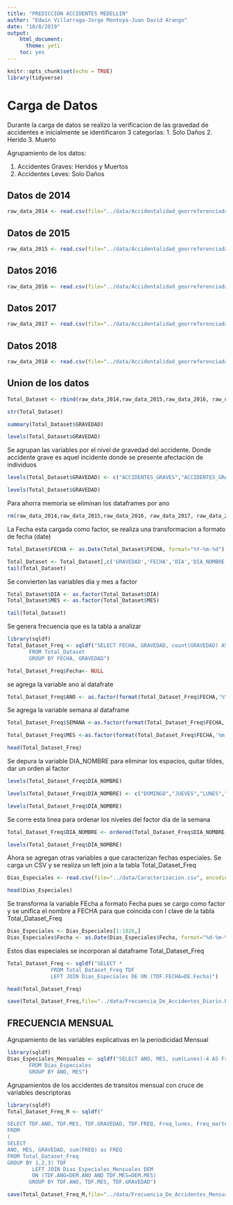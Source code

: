 ```yaml
---
title: "PREDICCION ACCIDENTES MEDELLIN"
author: "Edwin Villarraga-Jorge Montoya-Juan David Arango"
date: "10/8/2019"
output:
    html_document:
      theme: yeti
    toc: yes
---
```


```r
knitr::opts_chunk$set(echo = TRUE)
library(tidyverse)
```

# Carga de Datos

Durante la carga de datos se realizo la verificacion de las gravedad de accidentes e inicialmente se identificaron 3 categorias:
1. Solo Daños
2. Herido
3. Muerto

Agrupamiento de los datos:

1. Accidentes Graves: Heridos y Muertos
2. Accidentes Leves: Solo Daños

## Datos de 2014


```r
raw_data_2014 <- read.csv(file="../data/Accidentalidad_georreferenciada_2014.csv", encoding="UTF-8", header=TRUE, sep=",")
```

## Datos de 2015

```r
raw_data_2015 <- read.csv(file="../data/Accidentalidad_georreferenciada_2015.csv", encoding="UTF-8", header=TRUE, sep=",")
```

## Datos 2016

```r
raw_data_2016 <- read.csv(file="../data/Accidentalidad_georreferenciada_2016.csv", encoding="UTF-8", header=TRUE, sep=",")
```


## Datos 2017

```r
raw_data_2017 <- read.csv(file="../data/Accidentalidad_georreferenciada_2017.csv", encoding="UTF-8", header=TRUE, sep=",")
```

## Datos 2018

```r
raw_data_2018 <- read.csv(file="../data/Accidentalidad_georreferenciada_2018.csv", encoding="UTF-8", header=TRUE, sep=",")
```


## Union de los datos

```r
Total_Dataset <- rbind(raw_data_2014,raw_data_2015,raw_data_2016, raw_data_2017, raw_data_2018)
```

```r
str(Total_Dataset)
```
```r
summary(Total_Dataset$GRAVEDAD)
```


```r
levels(Total_Dataset$GRAVEDAD)
```

Se agrupan las variables por el nivel de gravedad del accidente. Donde accidente grave es aquel incidente donde se presente afectación de individuos

```r
levels(Total_Dataset$GRAVEDAD) <- c("ACCIDENTES_GRAVES","ACCIDENTES_GRAVES","ACCIDENTES_LEVES")
```



```r
levels(Total_Dataset$GRAVEDAD)
```



Para ahorra memoria se eliminan los dataframes por ano

```r
rm(raw_data_2014,raw_data_2015,raw_data_2016, raw_data_2017, raw_data_2018)
```


La Fecha esta cargada como factor, se realiza una transformacion a formato de fecha (date)


```r
Total_Dataset$FECHA <- as.Date(Total_Dataset$FECHA, format="%Y-%m-%d")
```

```r
Total_Dataset <- Total_Dataset[,c('GRAVEDAD','FECHA','DIA','DIA_NOMBRE','MES')]
tail(Total_Dataset)
```

Se convierten las variables dia y mes a factor

```r
Total_Dataset$DIA <- as.factor(Total_Dataset$DIA)
Total_Dataset$MES <- as.factor(Total_Dataset$MES)
```


```r
tail(Total_Dataset)
```

Se genera frecuencia que es la tabla a analizar

```r
library(sqldf)
Total_Dataset_Freq <- sqldf("SELECT FECHA, GRAVEDAD, count(GRAVEDAD) AS FREQ, DIA_NOMBRE, MES, DIA 
       FROM Total_Dataset
       GROUP BY FECHA, GRAVEDAD")
```

```r
Total_Dataset_Freq$Fecha<- NULL
```


se agrega la variable ano al datafrate

```r
Total_Dataset_Freq$ANO <- as.factor(format(Total_Dataset_Freq$FECHA,'%Y'))
```

Se agrega la variable semana al dataframe

```r
Total_Dataset_Freq$SEMANA <-as.factor(format(Total_Dataset_Freq$FECHA,'%V'))
```

```r
Total_Dataset_Freq$MES <-as.factor(format(Total_Dataset_Freq$FECHA,'%m'))
```


```r
head(Total_Dataset_Freq)
```

Se depura la variable DIA_NOMBRE para eliminar los espacios, quitar tildes, dar un orden al factor

```r
levels(Total_Dataset_Freq$DIA_NOMBRE)
```

```r
levels(Total_Dataset_Freq$DIA_NOMBRE) <- c("DOMINGO","JUEVES","LUNES","MARTES","MIERCOLES","SABADO","VIERNES") 
```

```r
levels(Total_Dataset_Freq$DIA_NOMBRE)
```

Se corre esta linea para ordenar los niveles del factor día de la semana

```r
Total_Dataset_Freq$DIA_NOMBRE <- ordered(Total_Dataset_Freq$DIA_NOMBRE,c("LUNES", "MARTES", "MIERCOLES", "JUEVES", "VIERNES", "SABADO", "DOMINGO"))
```

```r
levels(Total_Dataset_Freq$DIA_NOMBRE)
```

Ahora se agregan otras variables a que caracterizan fechas especiales.  Se carga un CSV y se realiza un left join a la tabla Total_Dataset_Freq


```r
Dias_Especiales <- read.csv(file="../data/Caracterizacion.csv", encoding="UTF-8", header=TRUE, sep=";",stringsAsFactors=FALSE)
```

```r
head(Dias_Especiales)
```

Se transforma la variable FEcha a formato Fecha pues se cargo como factor y se unifica el nombre a FECHA para que coincida con l clave de la tabla Total_Dataset_Freq

```r
Dias_Especiales <- Dias_Especiales[1:1826,]
Dias_Especiales$Fecha <- as.Date(Dias_Especiales$Fecha, format="%d-%m-%Y")
```




Estos dias especiales se incorporan al dataframe Total_Dataset_Freq
```r
Total_Dataset_Freq <- sqldf("SELECT * 
              FROM Total_Dataset_Freq TDF
              LEFT JOIN Dias_Especiales DE ON (TDF.FECHA=DE.Fecha)")
```



```r
head(Total_Dataset_Freq)
```

```r
save(Total_Dataset_Freq,file="../data/Frecuencia_De_Accidentes_Diario.Rda")
```

## FRECUENCIA MENSUAL

Agrupamiento de las variables explicativas en la periodicidad Mensual

```r
library(sqldf)
Dias_Especiales_Mensuales <- sqldf("SELECT ANO, MES, sum(Lunes)-4 AS Freq_lunes, sum(martes)-4 AS Freq_martes, sum(miercoles)-4 AS Freq_miercoles, sum(jueves)-4 AS Freq_jueves, sum(viernes)-4 AS Freq_viernes, sum(sabado)-4 AS Freq_sabado, sum(domingo)-4 AS Freq_domingo, sum(Feriado_Lunes+Feriado_Otro) as Feriados, sum(Feriado_Lunes) AS Feriados_Lunes, sum(Feriado_Otro) AS Feriados_Otro
       FROM Dias_Especiales
       GROUP BY ANO, MES")
```

Agrupamientos de los accidentes de transitos mensual con cruce de variables descriptoras

```r
library(sqldf)
Total_Dataset_Freq_M <- sqldf("

SELECT TDF.ANO, TDF.MES, TDF.GRAVEDAD, TDF.FREQ, Freq_lunes, Freq_martes, Freq_miercoles, Freq_jueves,Freq_viernes, Freq_sabado, Freq_domingo, Feriados, Feriados_Lunes, Feriados_Otro
FROM
(
SELECT  
ANO, MES, GRAVEDAD, sum(FREQ) as FREQ
FROM Total_Dataset_Freq
GROUP BY 1,2,3) TDF
        LEFT JOIN Dias_Especiales_Mensuales DEM
        ON (TDF.ANO=DEM.ANO AND TDF.MES=DEM.MES)
       GROUP BY TDF.ANO, TDF.MES, TDF.GRAVEDAD")
```


```r
save(Total_Dataset_Freq_M,file="../data/Frecuencia_De_Accidentes_Mensual.Rda")
```